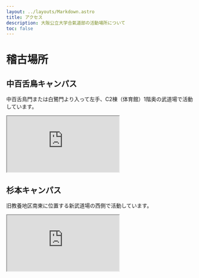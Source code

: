 ```yaml
---
layout: ../layouts/Markdown.astro
title: アクセス
description: 大阪公立大学合氣道部の活動場所について
toc: false
---
```


# 稽古場所

## 中百舌鳥キャンパス

中百舌鳥門または白鷺門より入って左手、C2棟（体育館）1階奥の武道場で活動しています。

<iframe
  src="https://www.google.com/maps/embed?pb=!1m18!1m12!1m3!1d397.3430397985925!2d135.5079877652318!3d34.54625048292778!2m3!1f0!2f0!3f0!3m2!1i1024!2i768!4f13.1!3m3!1m2!1s0x6000dbcc4b8d0ddd%3A0x74010ebd35722f16!2z44CSNTk5LTgyMzEg5aSn6Ziq5bqc5aC65biC5Lit5Yy65a2m5ZyS55S677yRIEMy5qOfICjkvZPogrLppKgp!5e0!3m2!1sja!2sjp!4v1735826369857!5m2!1sja!2sjp"
  allowfullscreen=""
  loading="lazy"
  class="h-100 w-full rounded-lg border-0 dark:contrast-90 dark:invert"
></iframe>

## 杉本キャンパス

旧教養地区南東に位置する新武道場の西側で活動しています。

<iframe
  src="https://www.google.com/maps/embed?pb=!1m14!1m8!1m3!1d205.279790893043!2d135.50839328817298!3d34.5921065795498!3m2!1i1024!2i768!4f13.1!3m3!1m2!1s0x6000dc1300eaceed%3A0xaadb891609ab1fc4!2z44CSNTU4LTAwMjIg5aSn6Ziq5bqc5aSn6Ziq5biC5L2P5ZCJ5Yy65p2J5pys77yT5LiB55uu77yT4oiS77yR77yT77yYIOaWsOatpumBk-WgtA!5e0!3m2!1sja!2sjp!4v1735826406691!5m2!1sja!2sjp"
  allowfullscreen=""
  loading="lazy"
  class="h-100 w-full rounded-lg border-0 dark:contrast-90 dark:invert"
></iframe>
